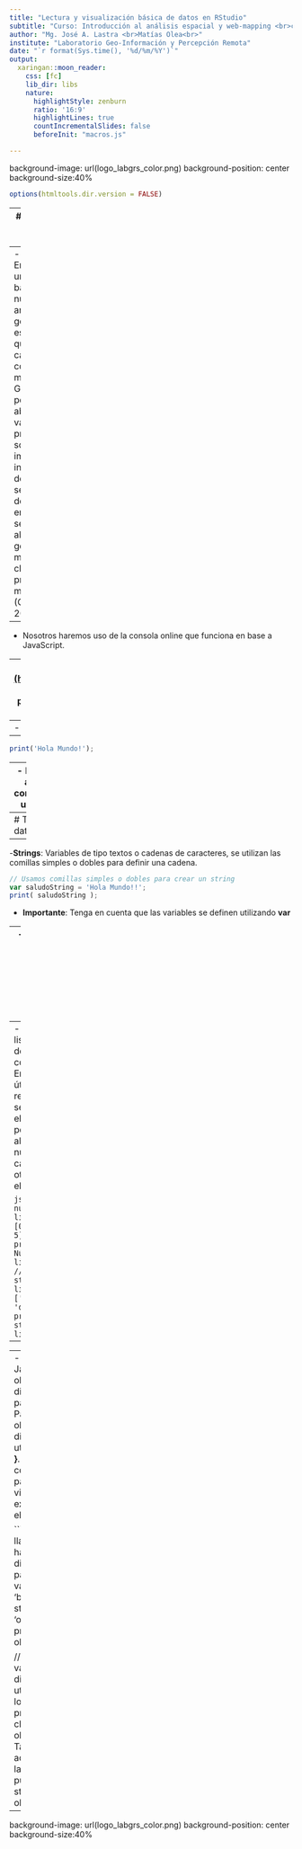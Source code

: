 ```yaml
---
title: "Lectura y visualización básica de datos en RStudio"
subtitle: "Curso: Introducción al análisis espacial y web-mapping <br>con Google Earth Engine y R Shiny<br>"
author: "Mg. José A. Lastra <br>Matías Olea<br>"
institute: "Laboratorio Geo-Información y Percepción Remota"
date: "`r format(Sys.time(), '%d/%m/%Y')`"
output:
  xaringan::moon_reader:
    css: [fc]
    lib_dir: libs
    nature:
      highlightStyle: zenburn
      ratio: '16:9'
      highlightLines: true
      countIncrementalSlides: false
      beforeInit: "macros.js"

---
```

background-image: url(logo_labgrs_color.png)
background-position: center
background-size:40%

```r
options(htmltools.dir.version = FALSE)
```


---
# Recordando a Google Earth Engine

--
- Google Earth Engine (GEE) es una plataforma basada en la nube para el análisis geoespacial a escala planetaria que ofrece las capacidades computacionales masivas de Google permitiendo abordar una variedad de problemas sociales de alto impacto, incluyendo deforestación, sequía, desastres, enfermedades, seguridad alimentaria, gestión del agua, monitoreo del clima y protección del medio ambiente (Gorelick *et al.*, 2017)

--
- Nosotros haremos uso de la consola online que funciona en base a JavaScript.

--
- Lo primero será abrir el [(https://code.earthengine.google.com/)](https://code.earthengine.google.com/), conviene utilizar Google Chrome de preferencia ya que funciona mejor que en otros navegadores web.

--
- Usemos la consola

--
```js
print('Hola Mundo!');
```

--
- Podemos agregar comentarios usando *//*

---
# Tipos de datos

--
-**Strings**: Variables de tipo textos o cadenas de caracteres, se utilizan las comillas simples o dobles para definir una cadena.

```js
// Usamos comillas simples o dobles para crear un string
var saludoString = 'Hola Mundo!!';
print( saludoString );
```

- **Importante**: Tenga en cuenta que las variables se definen utilizando **var**


--
-**Números**: En las variables podemos almacenar números de distinta longitud y precisión.

```js
// Asignamos un número a una variable
var numero = 38;
print('El valor es:', numero);
```


--
- **Listas**: Las listas las definimos con corchetes [ ]. En GEE son útiles para realizar selecciones de elementos y podemos almacenar números, caracteres u otros elementos.

```js
// Lista de números
var listDeNumeros = [0, 1, 1, 2, 3, 5];
print('Lista de Números:', listDeNumeros);
// Lista de strings.
var listDeStrings = ['a', 'b', 'c', 'd'];
print('Lista de strings:', listDeStrings);
```

---

--
- **Objetos**: En JavaScript los objetos son diccionarios de pares **clave: valor**. Para crear un objeto (o diccionario) se utilizan las llaves **{ }**. Útil en procesos como creación de parámetros de visualización o exportación de elementos 

```js
// Usamos las llaves {} para hacer un diccionario de pares clave:valor
var object = {
  foo: 'bar',
  baz: 38,
  stuff: ['Algo', 'eso', 'otro más']
};
print('Diccionario:', object);

// Para acceder al valor de un diccionario se utiliza la clave y los corchetes [ ].
print('Imprime la clave foo:', object['foo']);
// También se puede acceder utilizando la notación con punto.
print('Print stuff:', object.stuff);
```

---
background-image: url(logo_labgrs_color.png)
background-position: center
background-size:40%



